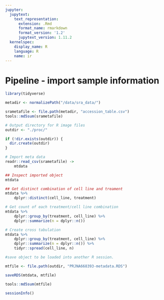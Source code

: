 ```yaml
---
jupyter:
  jupytext:
    text_representation:
      extension: .Rmd
      format_name: rmarkdown
      format_version: '1.2'
      jupytext_version: 1.11.2
  kernelspec:
    display_name: R
    language: R
    name: ir
---
```


# Pipeline - import sample information





```r
library(tidyverse)
```

```r
metadir <- normalizePath("/data/sra_data/")

srametafile <- file.path(metadir, "accession_table.csv")
tools::md5sum(srametafile)

# Output directory for R image files
outdir <- "./proc/"

if (!dir.exists(outdir)) {
  dir.create(outdir)
}
```

```r
# Import meta data
readr::read_csv(srametafile) ->
    mtdata
```

```r
## Inspect imported object
mtdata
```

```r
## Get distinct combination of cell line and treament
mtdata %>%
    dplyr::distinct(cell_line, treatment)
```

```r
# Get count of each treatment/cell line combination
mtdata %>%
    dplyr::group_by(treatment, cell_line) %>%
    dplyr::summarize(n = dplyr::n()) 
```

```r
# Create cross tabulation 
mtdata %>%
    dplyr::group_by(treatment, cell_line) %>%
    dplyr::summarize(n = dplyr::n()) %>%
    tidyr::spread(cell_line, n)
```

```r
#save object to be loaded into another R session.

mtfile <- file.path(outdir, "PRJNA668393-metadata.RDS")

saveRDS(mtdata, mtfile)

tools::md5sum(mtfile)
```

```r
sessionInfo()
```

```r

```

```r

```
